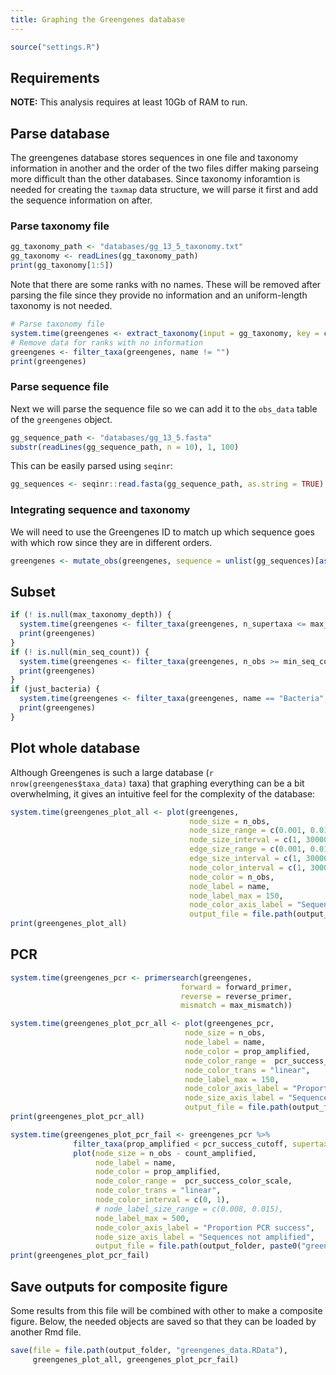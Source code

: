 ```yaml
---
title: Graphing the Greengenes database
---
```


```r
source("settings.R")
```

## Requirements 

**NOTE:** This analysis requires at least 10Gb of RAM to run. 

## Parse database

The greengenes database stores sequences in one file and taxonomy information in another and the order of the two files differ making parseing more difficult than the other databases.
Since taxonomy inforamtion is needed for creating the `taxmap` data structure, we will parse it first and add the sequence information on after.

### Parse taxonomy file

```r
gg_taxonomy_path <- "databases/gg_13_5_taxonomy.txt"
gg_taxonomy <- readLines(gg_taxonomy_path)
print(gg_taxonomy[1:5])
```

Note that there are some ranks with no names. 
These will be removed after parsing the file since they provide no information and an uniform-length taxonomy is not needed.

```r
# Parse taxonomy file
system.time(greengenes <- extract_taxonomy(input = gg_taxonomy, key = c(id = "obs_info", "class"), regex = "^([0-9]+)\t(.*)$", class_sep = "; ", class_regex = "^([a-z]{1})__(.*)$", class_key = c(rank = "taxon_info", "name")))
# Remove data for ranks with no information
greengenes <- filter_taxa(greengenes, name != "")
print(greengenes)
```


### Parse sequence file

Next we will parse the sequence file so we can add it to the `obs_data` table of the `greengenes` object.

```r
gg_sequence_path <- "databases/gg_13_5.fasta"
substr(readLines(gg_sequence_path, n = 10), 1, 100)
```

This can be easily parsed using `seqinr`:

```r
gg_sequences <- seqinr::read.fasta(gg_sequence_path, as.string = TRUE)
```


### Integrating sequence and taxonomy

We will need to use the Greengenes ID to match up which sequence goes with which row since they are in different orders.

```r
greengenes <- mutate_obs(greengenes, sequence = unlist(gg_sequences)[as.character(id)])
```


## Subset

```r
if (! is.null(max_taxonomy_depth)) {
  system.time(greengenes <- filter_taxa(greengenes, n_supertaxa <= max_taxonomy_depth))
  print(greengenes)
}
if (! is.null(min_seq_count)) {
  system.time(greengenes <- filter_taxa(greengenes, n_obs >= min_seq_count))
  print(greengenes)
}
if (just_bacteria) {
  system.time(greengenes <- filter_taxa(greengenes, name == "Bacteria", subtaxa = TRUE))
  print(greengenes)
}
```



## Plot whole database

Although Greengenes is such a large database (`r nrow(greengenes$taxa_data)` taxa) that graphing everything can be a bit overwhelming, it gives an intuitive feel for the complexity of the database:

```r
system.time(greengenes_plot_all <- plot(greengenes, 
                                        node_size = n_obs,
                                        node_size_range = c(0.001, 0.01),
                                        node_size_interval = c(1, 3000000),
                                        edge_size_range = c(0.001, 0.01),
                                        edge_size_interval = c(1, 3000000),
                                        node_color_interval = c(1, 3000000),
                                        node_color = n_obs,
                                        node_label = name,
                                        node_label_max = 150,
                                        node_color_axis_label = "Sequence count",
                                        output_file = file.path(output_folder, paste0("greengenes--all", output_format))))
print(greengenes_plot_all)
```


## PCR

```r
system.time(greengenes_pcr <- primersearch(greengenes,
                                      forward = forward_primer,
                                      reverse = reverse_primer,
                                      mismatch = max_mismatch))
```

```r
system.time(greengenes_plot_pcr_all <- plot(greengenes_pcr,
                                       node_size = n_obs,
                                       node_label = name,
                                       node_color = prop_amplified,
                                       node_color_range =  pcr_success_color_scale,
                                       node_color_trans = "linear",
                                       node_label_max = 150,
                                       node_color_axis_label = "Proportion PCR success",
                                       node_size_axis_label = "Sequence count",
                                       output_file = file.path(output_folder, paste0("greengenes--pcr_all", output_format))))
print(greengenes_plot_pcr_all)
```

```r
system.time(greengenes_plot_pcr_fail <- greengenes_pcr %>%
              filter_taxa(prop_amplified < pcr_success_cutoff, supertaxa = TRUE) %>%
              plot(node_size = n_obs - count_amplified,
                   node_label = name,
                   node_color = prop_amplified,
                   node_color_range =  pcr_success_color_scale,
                   node_color_trans = "linear",
                   node_color_interval = c(0, 1),
                   # node_label_size_range = c(0.008, 0.015),
                   node_label_max = 500,
                   node_color_axis_label = "Proportion PCR success",
                   node_size_axis_label = "Sequences not amplified",
                   output_file = file.path(output_folder, paste0("greengenes--pcr_fail", output_format))))
print(greengenes_plot_pcr_fail)
```


## Save outputs for composite figure

Some results from this file will be combined with other to make a composite figure.
Below, the needed objects are saved so that they can be loaded by another Rmd file.

```r
save(file = file.path(output_folder, "greengenes_data.RData"),
     greengenes_plot_all, greengenes_plot_pcr_fail)
```


